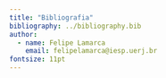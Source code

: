 ```yaml
---
title: "Bibliografia"
bibliography: ../bibliography.bib
author:
  - name: Felipe Lamarca
    email: felipelamarca@iesp.uerj.br
fontsize: 11pt
---
```


::: {#refs}
:::